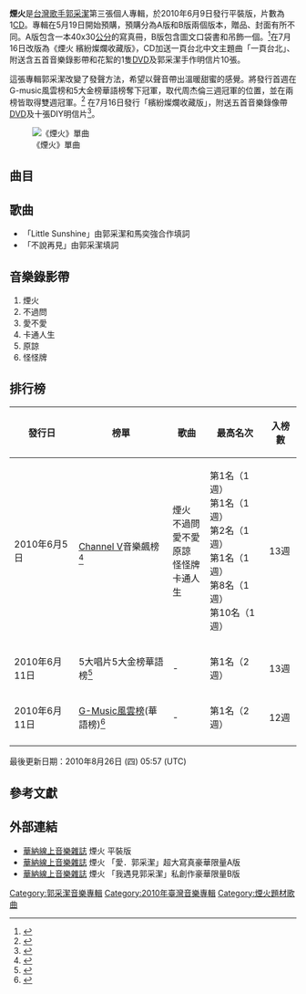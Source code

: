 {{noteTA
|1=采
}}

{{Infobox Album
| Name = 煙火
| Original_name = 
| Type = 專輯
| Longtype =
| Artist = [[郭采潔|郭采潔]]
| Cover =  Sparklers (cover).jpg
| Released = 2010年6月9日
| Recorded = 
| Genre = 國語流行
| Length = 
| Label = [[華納唱片_(台灣)|華納音樂]]
| Producer = [[李偉菘|李偉菘]]、[[李偲菘|李偲菘]]、[[柯貴民|柯貴民]]、馬奕強、[[小安|小安]]、楊鈞堯
| Reviews = 
| Last album = [[愛異想|愛異想]]<br>（2009年）
| This album = '''煙火'''<br>（2010年）
| Next album = [[給他|給他]]<br>（2012年）
}}

'''煙火'''是[[台灣|台灣]][[歌手|歌手]][[郭采潔|郭采潔]]第三張個人專輯，於2010年6月9日發行平裝版，片數為1[[CD|CD]]。專輯在5月19日開始預購，預購分為A版和B版兩個版本，贈品、封面有所不同。A版包含一本40x30[[公分|公分]]的寫真冊，B版包含圖文口袋書和吊飾一個。<ref>{{cite web|url=http://www.g-music.com.tw/ECProduct.aspx?ProductID=4711169005176|title=煙火 (我遇見郭采潔：私創作豪華限量B版) / 郭采潔|publisher=玫瑰大眾購物網|accessdate=2010-05-21}}{{Dead link}}</ref>在7月16日改版為《煙火 繽紛燦爛收藏版》，CD加送一頁台北中文主題曲「一頁台北」、附送含五首音樂錄影帶和花絮的1隻[[DVD|DVD]]及郭采潔手作明信片10張。

這張專輯郭采潔改變了發聲方法，希望以聲音帶出溫暖甜蜜的感覺。將發行首週在G-music風雲榜和5大金榜華語榜奪下冠軍，取代周杰倫三週冠軍的位置，並在兩榜皆取得雙週冠軍。<ref>{{cite news|title=『水女孩』郭采潔全新專輯『煙火』蟬聯雙週雙榜冠軍 歡喜慶功|url=http://www.warnermusic.com.tw/node/1987|publisher=華納線上音樂雜誌|date=2010-06-22|deadurl=yes|archiveurl=https://web.archive.org/web/20150714215805/http://www.warnermusic.com.tw/node/1987|archivedate=2015-07-14}}</ref> 在7月16日發行「繽紛燦爛收藏版」，附送五首音樂錄像帶[[DVD|DVD]]及十張DIY明信片<ref>{{cite web|url=http://www.warnermusic.com.tw/media/4754|title=郭采潔 煙火 繽紛燦爛收藏版CD+DVD|publisher=華納線上音樂雜誌|date=2010-07-16|deadurl=yes|archiveurl=https://web.archive.org/web/20150714232216/http://www.warnermusic.com.tw/media/4754|archivedate=2015-07-14}}</ref>。

[[Image:Sparklers.jpg|《煙火》單曲]]

==曲目==
{{Tracklist
| collapsed = 
| headline = CD
| font_size = 
| total_length = 

| all_writing = 
| all_music = 
| all_lyrics = 
| all_arranger = 
| all_producer = 
| all_except = 

| writing_credits = 
| music_credits = yes
| lyrics_credits = yes
| arranger_credits = yes
| producer_credits = yes
| extra_column = 
| longnote_column = yes

| title1 = 煙火
| note1 = 
| longnote1 = 
| music1 = [[李偉菘|李偉菘]]
| lyrics1 = [[姚若龍|姚若龍]]
| arranger1 = 施于淳
| producer1 = 李偉菘
| extra1 = 
| length1 = 4:01

| title2 = 不過問
| note2 = 
| longnote2 = 
| music2 = 饒善強
| lyrics2 = 饒善強
| arranger2 = {{link-yue|Terence Teo|張瑞成}}
| producer2 = 柯貴民
| extra2 = 
| length2 = 4:20

| title3 = 怪怪牌
| note3 = 
| longnote3 = 
| music3 = [[李偲菘|李偲菘]]
| lyrics3 = 陳天佑
| arranger3 = {{link-yue|Martin Tang|鄧志明}}
| producer3 = 李偲菘
| extra3 = 
| length3 = 3:51

| title4 = 愛不愛
| note4 = 
| longnote4 = 
| music4 = [[方大同|方大同]]
| lyrics4 = 崔惟楷
| arranger4 = 方大同
| producer4 = 馬奕強
| extra4 = 
| length4 = 3:05

| title5 = 原諒
| note5 = 
| longnote5 = 
| music5 = [[小安|小安]]
| lyrics5 = 小安<br>陳天佑
| arranger5 = 小安
| producer5 = 小安
| extra5 = 
| length5 = 3:34

| title6 = 派樂地
| note6 = 
| longnote6 = OT: Arrest Me
| music6 = Robin Grubert<br>Alexander Zuckowski<br>[[洛珊·西門|Seeman Roxanne]] 
| lyrics6 = 小路
| arranger6 = 小安
| producer6 = 小安
| extra6 = 
| length6 = 3:15

| title7 = 卡通人生
| note7 = 
| longnote7 = 翻唱自[[米卡_(歌手)|Mika]]的[[卡通人生|Lollipop]]<br>裕隆[[酷比汽車|tobe]]汽車廣告曲
| music7 = [[米卡_(歌手)|Michael Holbrook Penniman]]
| lyrics7 = 陳天佑<br>蔡施文
| arranger7 = [[生命樹樂團|小王子]]
| producer7 = 馬奕強
| extra7 = 
| length7 = 3:04

| title8 = Little Sunshine
| note8 = 
| longnote8 = OT: Lovely Day
| music8 = Kim Jae Yang<br>Kim Jin Joo
| lyrics8 = 郭采潔<br>馬奕強
| arranger8 = 林於賢
| producer8 = 楊鈞堯
| extra8 = 
| length8 = 3:44

| title9 = 用微笑帶過
| note9 =  
| longnote9 = 
| music9 = 饒善強
| lyrics9 = 姚若龍
| arranger9 = Derek Chua
| producer9 = 李偉菘
| extra9 = 
| length9 = 3:20

| title10 = 不說再見
| note10 =  
| longnote10 = 
| music10 = [[盧廣仲|盧廣仲]]
| lyrics10 = 郭采潔
| arranger10 = 發條人樂團
| producer10 = 楊鈞堯
| extra10 = 
| length10 = 4:31

| title11 = 我如果遇見我
| note11 =  
| longnote11 = 
| music11 = [[柯貴民|柯貴民]]
| lyrics11 = 瑞業
| arranger11 = Adam Lee
| producer11 = 柯貴民
| extra11 = 
| length11 = 4:15
}}

{{Tracklist
| collapsed = yes
| headline = 改版CD附送Bonus Track
| font_size = 
| total_length = 

| writing_credits = 
| music_credits = yes
| lyrics_credits = yes
| arranger_credits = yes
| producer_credits = yes
| extra_column = 
| longnote_column = yes

| title12 = 一頁台北
| note12 =  
| longnote12 = [[一頁台北|一頁台北]]中文主題曲
| music12 = [[徐文_(作曲家)|徐文]]
| lyrics12 = 郭采潔
| arranger12 = 徐文
| producer12 = 徐文
| extra12 = 
| length12 = 3:00
}}

{{Tracklist
| collapsed = yes
| headline = 改版DVD
| font_size = 
| total_length = 

| writing_credits = 
| music_credits = yes
| lyrics_credits = yes
| arranger_credits = yes
| producer_credits = yes
| extra_column = 
| longnote_column = yes

| title1 = 煙火

| title2 = 不過問

| title3 = 愛不愛

| title4 = 原諒

| title5 = 怪怪牌

| title6 = 水女孩郭采潔大追擊 不藏私幕後花絮
}}

==歌曲==
*「Little Sunshine」由郭采潔和馬奕強合作填詞
*「不說再見」由郭采潔填詞

==音樂錄影帶==
#煙火
#不過問
#愛不愛
#卡通人生
#原諒
#怪怪牌

==排行榜==
{| class="wikitable"
!發行日
!榜單
!歌曲
!最高名次
!入榜數
|-
|2010年6月5日
|[[Channel_V台灣頻道|Channel V]]音樂飆榜<ref>{{cite web|url=http://www.startv.com.tw/chv/music.asp?musictp=C&nouse=1025|title=音樂飆榜|publisher=CHANNEL [V]|accessdate=2010-05-31|deadurl=yes|archiveurl=https://web.archive.org/web/20100528073733/http://www.startv.com.tw/chv/music.asp?musictp=C&nouse=1025|archivedate=2010-05-28}}</ref>
|煙火<br/>不過問<br/>愛不愛<br/>原諒<br/>怪怪牌<br/>卡通人生
|第1名（1週）<br/>第1名（1週）<br/>第2名（1週）<br/>第1名（1週）<br/>第8名（1週）<br/>第10名（1週）
|13週
|-

|2010年6月11日 
|5大唱片5大金榜華語榜<ref>{{cite web|url=http://www.5music.com.tw/CDTop.asp?top=1|title=五大金榜|publisher=五大唱片|accessdate=2010-06-21|archive-date=2009-03-18|archive-url=https://web.archive.org/web/20090318171246/http://www.5music.com.tw/CDTop.asp?top=1|dead-url=no}}</ref>
| - 
|第1名（2週）
|13週
|-
|2010年6月11日 
|[[玫瑰大眾唱片|G-Music風雲榜]](華語榜)<ref>{{cite web|url=http://www.g-music.com.tw/GMusicBillboard1.aspx|publisher=G-Music|title=G-Music 風雲榜|accessdate=2010-06-21|archive-date=2009-07-22|archive-url=https://web.archive.org/web/20090722190003/http://www.g-music.com.tw/GMusicBillboard1.aspx|dead-url=no}}</ref>
| - 
|第1名（2週）
|12週
|-
|}

最後更新日期：2010年8月26日 (四) 05:57 (UTC)

==參考文獻==
<div class="references-small">
<references></references>
</div>

==外部連結==
*[https://web.archive.org/web/20100613165131/http://www.warnermusic.com.tw/media/4723 華納線上音樂雜誌] 煙火 平裝版
*[https://web.archive.org/web/20100524160345/http://www.warnermusic.com.tw/media/4698 華納線上音樂雜誌] 煙火 「愛．郭采潔」超大寫真豪華限量A版
*[https://web.archive.org/web/20100604023214/http://www.warnermusic.com.tw/media/4699 華納線上音樂雜誌] 煙火 「我遇見郭采潔」私創作豪華限量B版

[[Category:郭采潔音樂專輯|Category:郭采潔音樂專輯]]
[[Category:2010年臺灣音樂專輯|Category:2010年臺灣音樂專輯]]
[[Category:煙火題材歌曲|Category:煙火題材歌曲]]